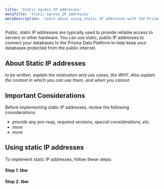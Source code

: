 ```yaml
---
title: 'Static egress IP addresses'
metaTitle: 'Static egress IP addresses'
metaDescription: 'Learn about using static IP addresses with the Prisma Data Platform'
---
```


<TopBlock>
  
  Public, static IP addresses are typically used to provide reliable access to
  servers or other hardware. You can use static, public IP addresses to connect
  your databases to the Prisma Data Platform to help keep your databases
  protected from the public internet.
  
</TopBlock>

## About Static IP addresses

*to be written. explain the motivation and use cases, the WHY. Also explain the context in which you can use them, and when you cannot.*

## Important Considerations

Before implementing static IP addresses, review the following considerations:

- *provide any pre-reqs, required versions, special considerations, etc.*
- *more*
- *more*

## Using static IP addresses

To implement static IP addresses, follow these steps:

#### Step 1. *tbw*

#### Step 2. *tbw*
